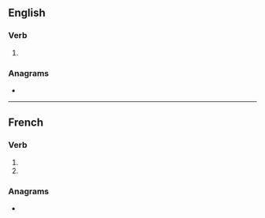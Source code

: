 {{also|endurés}}
==English==

===Verb===
{{head|en|verb form}}

# {{en-third-person singular of|endure}}

===Anagrams===
* {{anagrams|en|a=deenrsu|durenes|end user|enduers|ensured}}

----

==French==

===Verb===
{{head|fr|verb form}}

# {{inflection of|endurer||2|s|pres|indc|lang=fr}}
# {{inflection of|endurer||2|s|pres|subj|lang=fr}}

===Anagrams===
* {{l|fr|rendues}}